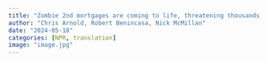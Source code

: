 ```yaml
---
title: "Zombie 2nd mortgages are coming to life, threatening thousands of Americans' homes"
author: "Chris Arnold, Robert Benincasa, Nick McMillan"
date: "2024-05-18"
categories: [NPR, translation]
image: "image.jpg"
---
```



